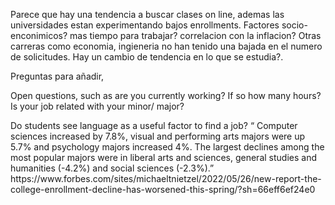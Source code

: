 Parece que hay una tendencia a buscar clases on line, ademas las universidades estan experimentando bajos enrollments.
Factores socio-enconimicos? mas tiempo para trabajar? correlacion con la inflacion? 
Otras carreras como economia, ingieneria no han tenido una bajada en el numero de solicitudes. Hay un cambio de tendencia en lo que se estudia?. 


Preguntas para añadir, 

Open questions, such as are you currently working? If so how many hours? Is your job related with your minor/ major? 



Do students see language as a useful factor to find a job? 
“ Computer sciences increased by 7.8%, visual and performing arts majors were up 5.7% and psychology majors increased 4%. 
The largest declines among the most popular majors were in liberal arts and sciences, general studies and humanities (-4.2%) and social sciences (-2.3%).”
https://www.forbes.com/sites/michaeltnietzel/2022/05/26/new-report-the-college-enrollment-decline-has-worsened-this-spring/?sh=66eff6ef24e0
